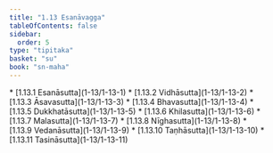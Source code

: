 ```yaml
---
title: "1.13 Esanāvagga"
tableOfContents: false
sidebar:
  order: 5
type: "tipitaka"
basket: "su"
book: "sn-maha"
---
```



<DynamicBreadcrumb />



<TableOfContents book="sn-maha" section="1.13">
* [1.13.1 Esanāsutta](1-13/1-13-1)
* [1.13.2 Vidhāsutta](1-13/1-13-2)
* [1.13.3 Āsavasutta](1-13/1-13-3)
* [1.13.4 Bhavasutta](1-13/1-13-4)
* [1.13.5 Dukkhatāsutta](1-13/1-13-5)
* [1.13.6 Khilasutta](1-13/1-13-6)
* [1.13.7 Malasutta](1-13/1-13-7)
* [1.13.8 Nīghasutta](1-13/1-13-8)
* [1.13.9 Vedanāsutta](1-13/1-13-9)
* [1.13.10 Taṇhāsutta](1-13/1-13-10)
* [1.13.11 Tasināsutta](1-13/1-13-11)
</TableOfContents>